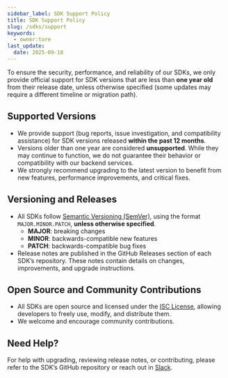 ```yaml
---
sidebar_label: SDK Support Policy
title: SDK Support Policy
slug: /sdks/support
keywords:
  - owner:tore
last_update:
  date: 2025-09-18
---
```


To ensure the security, performance, and reliability of our SDKs, we only provide official support for SDK versions that are less than **one year old** from their release date, unless otherwise specified (some updates may require a different timeline or migration path).

## Supported Versions

- We provide support (bug reports, issue investigation, and compatibility assistance) for SDK versions released **within the past 12 months**.
- Versions older than one year are considered **unsupported**. While they may continue to function, we do not guarantee their behavior or compatibility with our backend services.
- We strongly recommend upgrading to the latest version to benefit from new features, performance improvements, and critical fixes.

## Versioning and Releases

- All SDKs follow [Semantic Versioning (SemVer)](https://semver.org/), using the format `MAJOR.MINOR.PATCH`, **unless otherwise specified**.
  - **MAJOR**: breaking changes
  - **MINOR**: backwards-compatible new features
  - **PATCH**: backwards-compatible bug fixes
- Release notes are published in the GitHub Releases section of each SDK’s repository. These notes contain details on changes, improvements, and upgrade instructions.

## Open Source and Community Contributions

- All SDKs are open source and licensed under the [ISC License](https://opensource.org/licenses/ISC), allowing developers to freely use, modify, and distribute them.
- We welcome and encourage community contributions.

## Need Help?

For help with upgrading, reviewing release notes, or contributing, please refer to the SDK’s GitHub repository or reach out in [Slack](https://statsig.com/slack).
